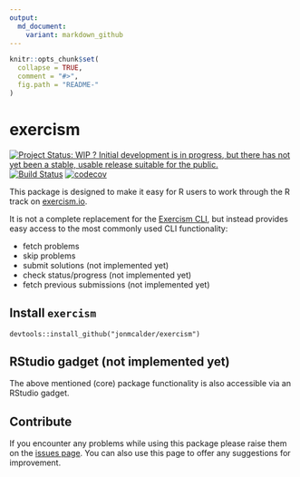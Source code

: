 ```yaml
---
output:
  md_document:
    variant: markdown_github
---
```


<!-- README.md is generated from README.Rmd. Please edit that file -->

```r
knitr::opts_chunk$set(
  collapse = TRUE,
  comment = "#>",
  fig.path = "README-"
)
```

# exercism

[![Project Status: WIP ? Initial development is in progress, but there has not yet been a stable, usable release suitable for the public.](http://www.repostatus.org/badges/latest/wip.svg)](http://www.repostatus.org/#wip)
[![Build Status](https://travis-ci.org/jonmcalder/exercism.svg?branch=master)](https://travis-ci.org/jonmcalder/exercism)
[![codecov](https://codecov.io/gh/jonmcalder/exercism/branch/master/graph/badge.svg)](https://codecov.io/gh/jonmcalder/exercism)


This package is designed to make it easy for R users to work through the R track on [exercism.io](http://exercism.io).

It is not a complete replacement for the [Exercism CLI](http://exercism.io/clients/cli), but instead provides easy access to the most commonly used CLI functionality:

- fetch problems
- skip problems
- submit solutions (not implemented yet)
- check status/progress (not implemented yet)
- fetch previous submissions (not implemented yet)

## Install `exercism`

```
devtools::install_github("jonmcalder/exercism")
```

## RStudio gadget (not implemented yet)

The above mentioned (core) package functionality is also accessible via an RStudio gadget.

## Contribute

If you encounter any problems while using this package please raise them on the [issues page](https://github.com/jonmcalder/exercism/issues). You can also use this page to offer any suggestions for improvement.
